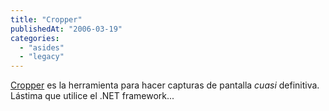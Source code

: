 ```yaml
---
title: "Cropper"
publishedAt: "2006-03-19"
categories: 
  - "asides"
  - "legacy"
---
```


[Cropper](http://blogs.geekdojo.net/brian/articles/Cropper.aspx) es la herramienta para hacer capturas de pantalla _cuasi_ definitiva. Lástima que utilice el .NET framework...
